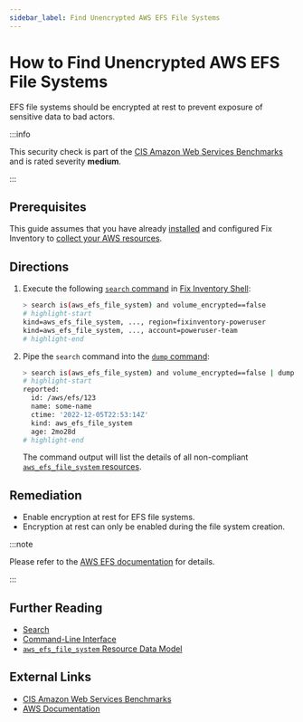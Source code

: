 ```yaml
---
sidebar_label: Find Unencrypted AWS EFS File Systems
---
```


# How to Find Unencrypted AWS EFS File Systems

EFS file systems should be encrypted at rest to prevent exposure of sensitive data to bad actors.

:::info

This security check is part of the [CIS Amazon Web Services Benchmarks](https://cisecurity.org/benchmark/amazon_web_services) and is rated severity **medium**.

:::

## Prerequisites

This guide assumes that you have already [installed](../../../getting-started/install/index.mdx) and configured Fix Inventory to [collect your AWS resources](../../../how-to-guides/data-sources/collect-aws-resource-data.mdx).

## Directions

1. Execute the following [`search` command](../../../reference/cli/search.mdx) in [Fix Inventory Shell](../../../reference/components/shell.mdx):

   ```bash
   > search is(aws_efs_file_system) and volume_encrypted==false
   # highlight-start
   ​kind=aws_efs_file_system, ..., region=fixinventory-poweruser
   ​kind=aws_efs_file_system, ..., account=poweruser-team
   # highlight-end
   ```

2. Pipe the `search` command into the [`dump` command](../../../reference/cli/dump.mdx):

   ```bash
   > search is(aws_efs_file_system) and volume_encrypted==false | dump
   # highlight-start
   ​reported:
   ​  id: /aws/efs/123
   ​  name: some-name
   ​  ctime: '2022-12-05T22:53:14Z'
   ​  kind: aws_efs_file_system
   ​  age: 2mo28d
   # highlight-end
   ```

   The command output will list the details of all non-compliant [`aws_efs_file_system` resources](../../../reference/unified-data-model/aws.mdx#aws_efs_file_system).

## Remediation

- Enable encryption at rest for EFS file systems.
- Encryption at rest can only be enabled during the file system creation.

:::note

Please refer to the [AWS EFS documentation](https://docs.aws.amazon.com/efs/latest/ug/encryption-at-rest.html) for details.

:::

## Further Reading

- [Search](../../../reference/search/index.mdx)
- [Command-Line Interface](../../../reference/cli/index.mdx)
- [`aws_efs_file_system` Resource Data Model](../../../reference/unified-data-model/aws.mdx#aws_efs_file_system)

## External Links

- [CIS Amazon Web Services Benchmarks](https://cisecurity.org/benchmark/amazon_web_services)
- [AWS Documentation](https://docs.aws.amazon.com/efs/latest/ug/encryption-at-rest.html)
